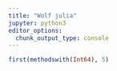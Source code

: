 ```yaml
---
title: "Wolf julia"
jupyter: python3
editor_options: 
  chunk_output_type: console
---
```



```julia
first(methodswith(Int64), 5)
```

